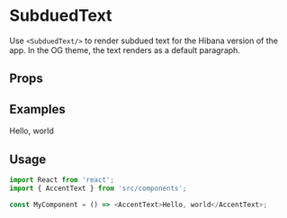 
<Meta title="Text|SubduedText" component={SubduedText} />

# SubduedText

Use `<SubduedText/>` to render subdued text for the Hibana version of the app. In the OG theme, the
text renders as a default paragraph.

## Props

<Props of={SubduedText} />

## Examples

<Preview>
  <AccentText>Hello, world</AccentText>
</Preview>

## Usage

```js
import React from 'react';
import { AccentText } from 'src/components';

const MyComponent = () => <AccentText>Hello, world</AccentText>;
```
